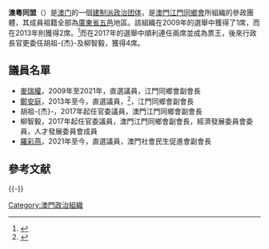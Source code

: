 {{Infobox Political party
|country = 澳門
|party_name = 澳粵同盟<br />{{small|União de Macau-Guangdong}}
|native_name = 
|party_logo = [[File:Macau-Guangdong_Union_Logo.png|File:Macau-Guangdong Union Logo.png]]
|leader1_title = 主席
|leader1_name = 
|colorcode = {{Party_meta/color/澳粵同盟}}
|foundation = 2005年
|international = 
|national = [[澳門建制派|建制派]]
|ideology = [[保守主義|保守主義]]<br />[[自由放任|自由放任]]
|position = [[中間偏右|中間偏右]]
|seats1_title = [[澳門立法會|立法会]]
|seats1 = {{Infobox political party/seats|4|33|hex={{Party_meta/color/澳粵同盟}}}}
|colours = [[橙色|橙色]]
|website = 
}}

'''澳粵同盟'''（{{Lang-pt|União de Macau-Guangdong}}）是[[澳门|澳门]]的一個[[建制派_(澳门)|建制派]][[澳門政治團體|政治团体]]，是[[澳門江門同鄉會|澳門江門同鄉會]]所組織的參政團體，其成員祖籍全部為[[廣東省|廣東省]][[五邑|五邑]]地區。該組織在2009年的選舉中獲得了1席，而在2013年則獲得2席。<ref>{{cite web |title = Macau-Guangdong Union |url = https://www.facebook.com/mgu.macau |publisher = Macau-Guangdong Union |accessdate = 30 July 2014 |archive-date = 2019-05-27 |archive-url = https://web.archive.org/web/20190527033334/https://www.facebook.com/mgu.macau |dead-url = no }}</ref>而在2017年的選舉中順利連任兩席並成為票王，後來行政長官更委任胡祖-{杰}-及柳智毅，獲得4席。

== 議員名單 ==
* [[麥瑞權|麥瑞權]]，2009年至2021年，直選議員，江門同鄉會副會長
* [[鄭安庭|鄭安庭]]，2013年至今，直選議員，<ref>{{Cite web |url = http://www.al.gov.mo/cn/cn_main_rel.htm |title = 第五屆立法會 |publisher = [[澳門特別行政區政府|澳門特別行政區政府]] |deadurl = yes |archiveurl = https://web.archive.org/web/20140810054359/http://www.al.gov.mo/cn/cn_main_rel.htm |archivedate = 2014-08-10 }}</ref>，江門同鄉會副會長
* 胡祖-{杰}-，2017年起任官委議員，澳門江門同鄉會副會長
*柳智毅，2017年起任官委議員，澳門江門同鄉會副會長，經濟發展委員會委員，人才發展委員會成員
* [[羅彩燕|羅彩燕]]，2021年至今，直選議員，澳門社會民生促進會副會長

== 參考文献 ==
{{Reflist}}

{{-}}
{{澳门政党}}

[[Category:澳門政治組織|Category:澳門政治組織]]

{{澳門小作品}}
